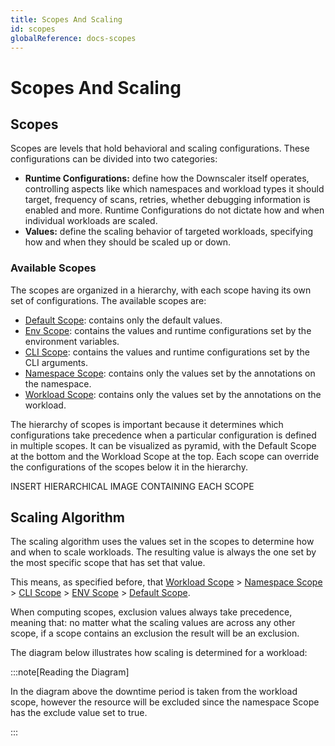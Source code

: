 ```yaml
---
title: Scopes And Scaling
id: scopes
globalReference: docs-scopes
---
```



# Scopes And Scaling

## Scopes

Scopes are levels that hold behavioral and scaling configurations.
These configurations can be divided into
two categories:

- **Runtime Configurations:** define how the Downscaler itself operates, controlling aspects like which namespaces and
  workload types it should target, frequency of scans, retries, whether debugging information is enabled and more.
  Runtime
  Configurations do not dictate how and when individual workloads are scaled.
- **Values:** define the scaling behavior of targeted workloads, specifying how and when they should be scaled up or
  down.

### Available Scopes

The scopes are organized in a hierarchy, with each scope having its own set of configurations.
The available scopes are:

- [Default Scope](ref:docs-default-scope): contains only the default values.
- [Env Scope](ref:docs-env-scope): contains the values and runtime configurations set by the environment variables.
- [CLI Scope](ref:docs-cli-scope): contains the values and runtime configurations set by the CLI arguments.
- [Namespace Scope](ref:docs-namespace-scope): contains only the values set by the annotations on the namespace.
- [Workload Scope](ref:docs-workload-scope): contains only the values set by the annotations on the workload.

The hierarchy of scopes is important because it determines which configurations take precedence when a particular
configuration is defined in multiple scopes.
It can be visualized as pyramid, with the Default Scope at the bottom
and the Workload Scope at the top.
Each scope can override the configurations of the scopes below it in the hierarchy.

INSERT HIERARCHICAL IMAGE CONTAINING EACH SCOPE

## Scaling Algorithm

The scaling algorithm uses the values set in the scopes to determine how and when to scale workloads.
The resulting value is always the one set by the most specific scope that has set that value.

This means, as specified before, that [Workload Scope](ref:docs-workload-scope) > [Namespace Scope](ref:docs-namespace-scope) >
[CLI Scope](ref:docs-cli-scope) > [ENV Scope](ref:docs-env-scope) > [Default Scope](ref:docs-default-scope).

When computing scopes, exclusion values always take precedence, meaning that: no matter what the scaling values are
across any other scope, if a scope contains an exclusion the result will be an exclusion.

The diagram below illustrates how scaling is determined for a workload:

<Excalidraw data={scopeDiagram} />

:::note[Reading the Diagram]

In the diagram above the downtime period is taken from the workload scope, however the resource will be excluded
since the namespace Scope has the exclude value set to true.

:::
